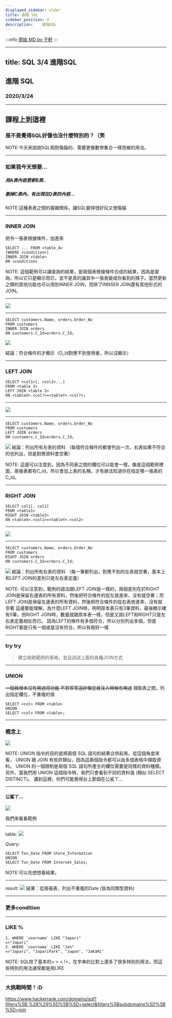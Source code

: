 ---
displayed_sidebar: older
title: 進階 SQL
sidebar_position: 4
description: 	進階SQL
---

:::info
[原始 MD by 子軒](https://hackmd.io/@XMRHRX/HyovPkEzd#/)
:::


---
title: SQL 3/4 進階SQL
---
## 進階 SQL
### 2020/3/24

<!-- 
https://dbdiagram.io/home

3.進階 SQL & SQL 查詢練習/挑戰

INNER JOIN
UNION SELECT
畫diagram
-->

---

## 課程上到這裡
### 是不是覺得SQL好像也沒什麼特別的？（笑

NOTE:今天來說說SQL相對傷腦的、需要更像數學集合一樣思維的用法。

----

### 如果我今天想要...
##### 用A表內容更新B表..
##### 刪掉C表內，有出現在D表的內容...

NOTE:這種表表之間的複雜關係，讓SQL變得很好玩又很傷腦

---

### INNER JOIN

把令一張表根據條件，加進來
```
SELECT ... FROM <table_A>
[WHERE <condition>]
INNER JOIN <table>
ON <condition>
```

NOTE: 這個範例可以讓查詢的結果，是兩個表根據條件合成的結果，因為是查詢，所以它只是顯示而已，並不是真的讓其中一張表變成你看到的樣子。當然更新之類的其他功能也可以用到INNER JOIN，而除了INNSER JOIN還有其他形式的JOIN。

----

![](https://i.imgur.com/kpmdm8L.png)

----

```
SELECT customers.Name, orders.Order_No
FROM customers
INNER JOIN orders
ON customers.C_Id=orders.C_Id;
```

![](https://i.imgur.com/yGSskrL.png)

結論：符合條件的才顯示（O_Id對應不到使用者，所以沒顯示）

---

### LEFT JOIN

```
SELECT <col1>[, <col2>...]
FROM <table 1>
LEFT JOIN <table 2>
ON <tableX>.<col?>=<tableY>.<col?>;
```

----

![](https://i.imgur.com/hAD3SGS.png)

----

```
SELECT customers.Name, orders.Order_No
FROM customers
LEFT JOIN orders
ON customers.C_Id=orders.C_Id;
```

![](https://i.imgur.com/lQSjtth.png)
結論：列出所有左表的資料
（每個符合條件的都會列出一次，右表如果不符合的也列出，但是對應資料會空著）

NOTE: 這邊可以注意到，因為不同表之間的欄位可以能會一樣，像是這個範例裡面，兩張表都有C_Id，所以會加上表的名稱，才有辦法知道你在指定哪一張表的C_Id。

---

### RIGHT JOIN

```
SELECT col1[, col2]
FROM <table1>
RIGHT JOIN <table2>
ON <tableX>.<col1>=<tableY>.<col2>
```


----

![](https://i.imgur.com/csKoeYq.png)

----

```
SELECT customers.Name, orders.Order_No
FROM customers
RIGHT JOIN orders
ON customers.C_Id=orders.C_Id;
```

![](https://i.imgur.com/WYTvWyk.png)
結論：列出所有右表的資料
（每一筆都列出，對應不到的左表就空著，基本上和LEFT JOIN的差別只是左右表定義）

NOTE: 可以注意到，範例的語法跟LEFT JOIN是一樣的，兩個差別在於RIGHT JOIN是保留右邊表的所有資料，然後把符合條件的從左放進來，沒有就空著；而LEFT JOIN是保留左邊表的所有資料，然後把符合條件的從右表放進來，沒有就空著
這邊要能理解，為什麼LEFT JOIN時，明明原本表只有3筆資料，最後顯示確有5筆，但RIGHT JOIN時，數量就跟原本表一樣，但是又說LEFT和RIGHT只是左右表定義相反而已。
因為LEFT的條件有多個符合，所以分別列出多個，但是RIGHT都是只有一個或是沒有符合，所以有剛好一樣

---

### try try

> 建立剛剛範例的表格，並且試試上面的各種JOIN方式

---

### UNION
~~一個我根本沒有用過得功能 不對等等這好像是我注入時候有用過~~
擷取表之間，列出指定欄位，不重複的值
```
SELECT <col> FROM <table>
UNION
SELECT <col> FROM <table>;
```

----

### 概念上

![](https://i.imgur.com/tfylXPA.png)



NOTE: UNION 指令的目的是將兩個 SQL 語句的結果合併起來。從這個角度來看， UNION 跟 JOIN 有些許類似，因為這兩個指令都可以由多個表格中擷取資料。 UNION 的一個限制是兩個 SQL 語句所產生的欄位需要是同樣的資料種類。另外，當我們用 UNION 這個指令時，我們只會看到不同的資料值 (類似 SELECT DISTINCT)。 講到這裡，你們可能覺得台上那個在公鯊ㄒ...

----

#### 公鯊ㄒ...

![](https://i.imgur.com/ssNiZDk.png)


我們來看看範例


----

table:
![](https://i.imgur.com/0jPz2nl.png)

Query:
```
SELECT Txn_Date FROM Store_Information
UNION
SELECT Txn_Date FROM Internet_Sales;
```

NOTE:可以先想想看結果。

----

result:
![](https://i.imgur.com/qgIP9HL.png)
結果：從兩張表，列出不重複的Date
(皆為同類型資料)

---

### 更多condition

----

### LIKE %

```
1. WHERE `username` LIKE "Japari"
=>"Japari"
2. WHERE `username` LIKE "Ja%"
=>"Japari", "JapariPark", "Japan", "JaKaMi"
```

NOTE: SQL除了基本的= > < !=，在字串的比對上還多了很多特別的用法，而這些特別的用法通常都是用LIKE

---

### 大挑戰時間！:D


https://www.hackerrank.com/domains/sql?filters%5B.%28%29%5D%5B%5D=select&filters%5Bsubdomains%5D%5B%5D=join

<!--

https://www.hackerrank.com/challenges/african-cities/problem

SELECT `CITY`.`name` FROM `CITY`
INNER JOIN `COUNTRY` 
ON `CITY`.`CountryCode`=`COUNTRY`.`Code` AND `COUNTRY`.`CONTINENT` LIKE 'Africa'

-->


